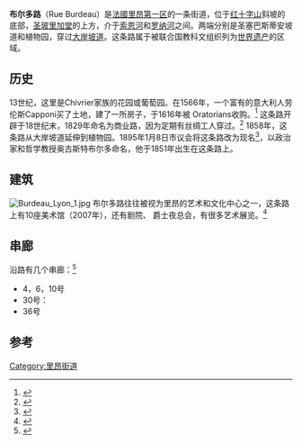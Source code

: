 {{Infobox street
| name                    = 布尔多路
| native_name             = Rue Burdeau
| image                   = Burdeau Lyon 2.jpg
| caption                 = 
| location                =[[法国|法国]][[里昂|里昂]][[里昂第一区|里昂第一区]]
| construction_start_date = 1810
}}
'''布尔多路'''（Rue Burdeau）是[[法國|法國]][[里昂第一区|里昂第一区]]的一条街道，位于[[红十字山|红十字山]]斜坡的底部，[[圣玻里加堂|圣玻里加堂]]的上方，介于[[索恩河|索恩河]]和[[罗纳河|罗纳河]]之间。两端分别是圣塞巴斯蒂安坡道和植物园，穿过[[大岸坡道|大岸坡道]]。这条路属于被联合国教科文组织列为[[世界遗产|世界遗产]]的区域。

==历史==
13世纪，这里是Chivrier家族的花园或葡萄园。在1566年，一个富有的意大利人劳伦斯Capponi买了土地，建了一所房子，于1616年被 Oratorians收购。<ref name="Rues">{{cite web |title=Rue Burdeau |url=http://ruesdelyon.wysiup.net/PageRubrique.php?ID=1001348&rubID=1001385 |publisher=Rues de Lyon |language=法语 |accessdate=2009年12月14日 |archive-url=https://web.archive.org/web/20110826110419/http://ruesdelyon.wysiup.net/PageRubrique.php?ID=1001348&rubID=1001385 |archive-date=2011年8月26日 |dead-url=yes }}</ref> 这条路开辟于18世纪末，1829年命名为商业路，因为定期有丝绸工人穿过。<ref>{{cite book |title=Lyon pas à pas — son histoire à travers ses rues — Rive droite de la Saône, Croix-Rousse, quais et ponts de la Saône |last=Pelletier |first=Jean |publisher=Horvath |place=Roanne / Le Coteau |year=1985 |language=法语|isbn=2-7171-0377-5 |page=152}}</ref> 1858年，这条路从大岸坡道延伸到植物园。1895年1月8日市议会将这条路改为现名<ref>{{cite book |title=Rues de Lyon à travers les siècles |first=Maurice |last=Vanario |publisher=ELAH |place=Lyon |year=2002 |language=法语|isbn=2-84147-126-8 |page=54}}</ref>，以政治家和哲学教授奥古斯特布尔多命名，他于1851年出生在这条路上。

==建筑==
[[Image:Burdeau_Lyon_1.jpg|thumb]]
布尔多路往往被视为里昂的艺术和文化中心之一，这条路上有10座美术馆（2007年），还有剧院、 爵士夜总会，有很多艺术展览。<ref>{{cite web |title=C’est la rentrée dans les galeries de la rue Burdeau |url=http://www.radiopluriel.fr/spip/C-est-la-rentree-dans-les-galeries.html |publisher=Radio Pluriel |author=Hervé Laurent |date=2009年9月16日 |language=法语 |accessdate=2009年12月14日 |deadurl=yes |archiveurl=https://web.archive.org/web/20091206053300/http://www.radiopluriel.fr/spip/C-est-la-rentree-dans-les-galeries.html |archivedate=2009年12月6日 }}</ref> 

==串廊==
沿路有几个串廊：<ref>{{cite book |title=Traboules de Lyon — Histoire secrète d'une ville |last=Dejean |first=René |publisher=''[[Le_Progrès|Le Progrès]]'' |year=1988 |language=法语|isbn=2-904899-01-4 |pages=76–78}}</ref>
* 4，6，10号
* 30号：
* 36号

==参考==
{{reflist|2}}
{{coord|45|46|13|N|4|49|57|E|type:landmark_source:kolossus-frwiki|display=title}}
[[Category:里昂街道|Category:里昂街道]]